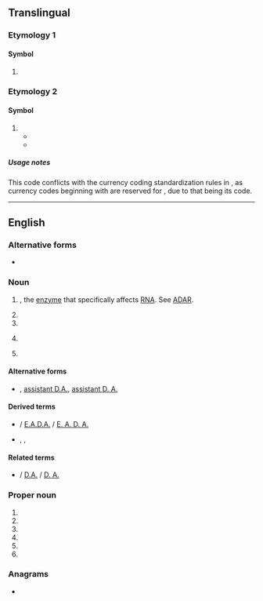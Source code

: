 {{also|Appendix:Variations of "ada"}}
==Translingual==

===Etymology 1===

====Symbol====
{{mul-symbol}}

# {{IATA|Adana Şakirpaşa Airport||Adana||Turkey}}

===Etymology 2===

====Symbol====
{{mul-symbol}}

# {{ISO 4217|unoff=1|crypto=1|Cardano (blockchain platform)|Cardano}}
#* {{quote-book|it|termlang=mul|url=http://tesi.luiss.it/23608/1/685441_SPITALERI_FEDERICO_Tesi%20e%20riassunto%20Federico%20Spitaleri.pdf|title=Definizione di mappe percettive delle criptovalute con maggiore capitalizzazione attraverso l’utilizzo del multidimensional scaling|author=Federico Spitaleri|genre=thesis|publisher=Luiss Guido Carli|year=2017–2018|page=38|passage=La fornitura di '''ADA''' attualmente in circolazione ammonta a 25.927.070.538 unità, mentre la fornitura totale è fissata a 31.112.483.745 '''ADA'''. Il prezzo di un '''ADA''' nel periodo di raccolta dei giudizi di somiglianza (Marzo-Aprile) si attesta a quasi 0,2 $ (coinmarketcap.com).}}
#* {{quote-book|es|termlang=mul|url=http://riull.ull.es/xmlui/handle/915/24719|title=Proyecto Cardano, tercera generación de criptomonedas|genre=thesis|publisher=University of La Laguna|author=J.W. Benazco Ángel & G. García Machiñena Morell|year=2021|page=15|passage=En estas fechas escogidas vemos la evolución que ha tenido '''ADA''' de 1 enero de 2021 a un precio de 0,14 euros por '''ADA''' y su máximo histórico se sitúa sobre 2,03 euros por '''ADA''' a 16 mayo de 2021.}}

=====Usage notes=====
This code conflicts with the currency coding standardization rules in {{w|ISO 4217}}, as currency codes beginning with {{l|mul|AD}} are reserved for {{w|Andorra}}, due to that being its {{w|ISO 3166-1 alpha-2}} code.

----

==English==

===Alternative forms===
* {{alter|en|A.D.A.|A. D. A.}}

===Noun===
{{en-noun|~}}

# {{initialism of|en|[[adenosine]] [[deaminase]]|nodot=1}}, the [[enzyme]] that specifically affects [[RNA]]. See [[ADAR]].
# {{initialism of|en|[[assistant]] [[district attorney]]}}
# {{acronym of|en|[[anti-doping]] [[agency]]}}
# {{lb|en|organic compound}} {{abbreviation of|en|azodicarbonamide}}
# {{lb|en|art}} {{init of|en|[[autodestructive]] [[art]]}}

====Alternative forms====
* {{sense|assistant district attorney}} {{l|en|assistant DA}}, [[assistant D.A.]], [[assistant D. A.]]

====Derived terms====
* {{sense|assistant district attorney}} {{l|en|EADA}} / [[E.A.D.A.]] / [[E. A. D. A.]] {{gloss|[[executive assistant district attorney]]}}
* {{sense|anti-doping agency}} {{l|en|WADA}}, {{l|en|USADA}}, {{l|en|RUSADA}}

====Related terms====
* {{sense|[[assistant district attorney]]}} {{l|en|DA}} / [[D.A.]] / [[D. A.]] {{gloss|[[district attorney]]}}

===Proper noun===
{{en-proper noun}}

# {{initialism of|en|[[w:American Dental Association|American Dental Association]]}}
# {{initialism of|en|[[w:Americans for Democratic Action|Americans for Democratic Action]]}}
# {{initialism of|en|[[w:Americans with Disabilities Act|Americans with Disabilities Act]]}}
# {{initialism of|en|[[w:American Diabetes Association|American Diabetes Association]]}}
# {{initialism of|en|[[w:Air Defense Artillery Branch (United States Army)|Air Defense Artillery]]}}
# {{initialism of|en|[[w:Association of Drainage Authorities|Association of Drainage Authorities]]}}

===Anagrams===
* {{anagrams|en|a=aad|AAD|aad}}

{{cln|en|initialisms|three-letter abbreviations}}
{{C|en|Organizations}}